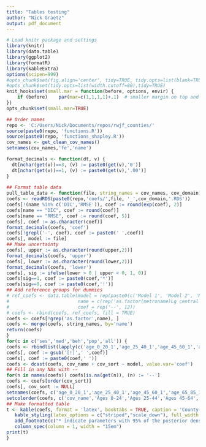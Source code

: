```yaml
---
title: "Tables testing"
author: "Nick Graetz"
output: pdf_document
---
```

  
```r
# Load knitr package and settings
library(knitr)
library(data.table)
library(ggplot2)
library(formatR)
library(kableExtra)
options(scipen=999)
#opts_chunk$set(fig.align='center', tidy=TRUE, tidy.opts=list(blank=TRUE, width.cutoff=40), warning=FALSE,message=FALSE)
#opts_chunk$set(tidy.opts=list(width.cutoff=80),tidy=TRUE)
knit_hooks$set(small.mar = function(before, options, envir) {
    if (before)    par(mar=c(1,1,1,1)+.1)  # smaller margin on top and right
})
opts_chunk$set(small.mar=TRUE)
```

```r
## Order names
repo <- 'C:/Users/Nick/Documents/repos/rwjf_counties/'
source(paste0(repo, 'functions.R'))
source(paste0(repo, 'functions_shapley.R'))
cov_names <- get_clean_cov_names()
setnames(cov_names,'fe','name')

format_decimals <- function(dt, v) {
  dt[nchar(get(v))==3, (v) := paste0(get(v),'0')]
  dt[nchar(get(v))==1, (v) := paste0(get(v),'.00')]
}
  
## Format table data
pull_table_data <- function(file, string_names = cov_names, cov_domain) {
coefs <- readRDS(paste0(repo,'coefs/',file, '_',cov_domain,'.RDS'))
coefs[!(name %in% c('DIC','RMSE')), coef := round(exp(coef), 2)]
coefs[name == "DIC", coef := round(coef)]
coefs[name == "RMSE", coef := round(coef, 5)]
coefs[, coef := as.character(coef)]
format_decimals(coefs, 'coef')
coefs[!grepl('-', coef), coef := paste0(' ',coef)]
coefs[, model := file]
## Make uncertainty
coefs[, upper := as.character(round(upper,2))]
format_decimals(coefs, 'upper')
coefs[, lower := as.character(round(lower,2))]
format_decimals(coefs, 'lower')
coefs[, sig := ifelse(lower > 0 | upper < 0, 1, 0)]
coefs[sig==1, coef := paste0(coef,'*')]
coefs[sig==0, coef := paste0(coef,'!')]
## Add reference groups for dummies
# ref_coefs <- data.table(model = rep(paste0(c('Model 1', 'Model 2', 'Model 3','Model 4'), group), 3),
#                         name = c(rep('as.factor(metroname)Lg central metro', 4), rep('as.factor(regionname)Pacific', 4), rep('as.factor(year)1990', 4)),
#                         coef = rep('--', 12))
# coefs <- rbind(coefs, ref_coefs, fill = TRUE)
coefs <- coefs[!grep('as.factor',name), ]
coefs <- merge(coefs, string_names, by='name')
return(coefs)
}
for(c in c('ses','med','beh','pop','all')) {
coefs <- rbindlist(lapply(c('age_0_20_1','age_25_40_1','age_45_60_1','age_65_85_1'), pull_table_data, cov_domain=c))
coefs[, coef := gsub('[!]',' ',coef)]
coefs[, coef := paste0(coef,' ')]
coefs <- dcast(coefs, cov_name + cov_sort ~ model, value.var='coef')
## Fill in any NAs with --
for(n in names(coefs)) coefs[is.na(get(n)), (n) := '--']
coefs <- coefs[order(cov_sort)]
coefs[, cov_sort := NULL]
setnames(coefs, c('age_0_20_1','age_25_40_1','age_45_60_1','age_65_85_1'), c('Ages 0-24','Ages 25-44','Ages 45-64','Ages 65+'))
setcolorder(coefs, c('cov_name','Ages 0-24','Ages 25-44','Ages 45-64','Ages 65+'))
## Make formatted table
t <- kable(coefs, format = 'latex', booktabs = TRUE, caption = 'County-level ASDR, 2000-2015', col.names = c('',names(coefs)[names(coefs)!='cov_name']), digits = 2, escape = FALSE) %>%
   kable_styling(latex_options = c("striped","scale_down"), full_width = T, position = "center", font_size = 8) %>%
   add_footnote(c("* indicate parameters with 95% of the posterior density above or below 0."), notation='alphabet') %>%
   column_spec(column = 1, width = "15em")
print(t)
}
```

